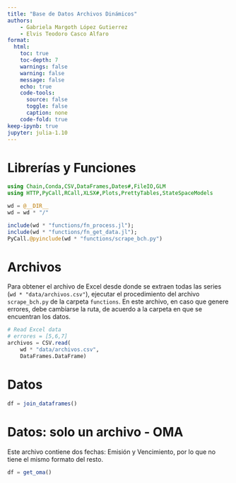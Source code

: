 ```yaml
---
title: "Base de Datos Archivos Dinámicos"
authors: 
    - Gabriela Margoth López Gutierrez
    - Elvis Teodoro Casco Alfaro
format: 
  html:
    toc: true
    toc-depth: 7
    warnings: false
    warning: false
    message: false
    echo: true
    code-tools:
      source: false
      toggle: false
      caption: none
    code-fold: true
keep-ipynb: true
jupyter: julia-1.10
---
```


# Librerías y Funciones

```julia
using Chain,Conda,CSV,DataFrames,Dates#,FileIO,GLM
using HTTP,PyCall,RCall,XLSX#,Plots,PrettyTables,StateSpaceModels

wd = @__DIR__
wd = wd * "/"

include(wd * "functions/fn_process.jl");
include(wd * "functions/fn_get_data.jl");
PyCall.@pyinclude(wd * "functions/scrape_bch.py")
```

# Archivos

Para obtener el archivo de Excel desde donde se extraen todas las series (`wd * "data/archivos.csv"`), ejecutar el procedimiento del archivo `scrape_bch.py` de la carpeta `functions`. En este archivo, en caso que genere errores, debe cambiarse la ruta, de acuerdo a la carpeta en que se encuentran los datos.

```julia
# Read Excel data
# errores = [5,6,7]
archivos = CSV.read(
    wd * "data/archivos.csv",
    DataFrames.DataFrame)
```

# Datos

```julia
df = join_dataframes()
```

# Datos: solo un archivo - OMA

Este archivo contiene dos fechas: Emisión y Vencimiento, por lo que no tiene el mismo formato del resto.

```julia
df = get_oma()
```

```julia
```
